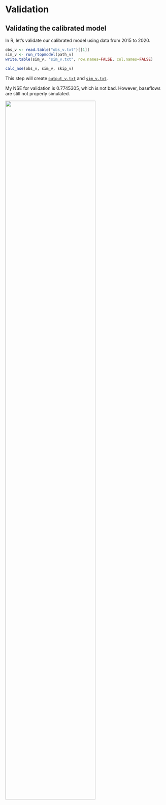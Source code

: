 # Validation {.unnumbered #sec-validation}

## Validating the calibrated model

In R, let's validate our calibrated model using data from 2015 to 2020.

```R
obs_v <- read.table("obs_v.txt")[[1]]
sim_v <- run_rtopmodel(path_v)
write.table(sim_v, "sim_v.txt", row.names=FALSE, col.names=FALSE)

calc_nse(obs_v, sim_v, skip_v)
```
This step will create [`output_v.txt`](https://github.com/HuidaeCho/nsf-pose-2025-r.topmodel-workshop/raw/master/data/output_v.txt) and [`sim_v.txt`](https://github.com/HuidaeCho/nsf-pose-2025-r.topmodel-workshop/raw/master/data/sim_v.txt).

My NSE for validation is $0.7745305$, which is not bad. However, baseflows are still not properly simulated.

![](images/obs-v-sim-v-time-series.png){.align-center width=75%}